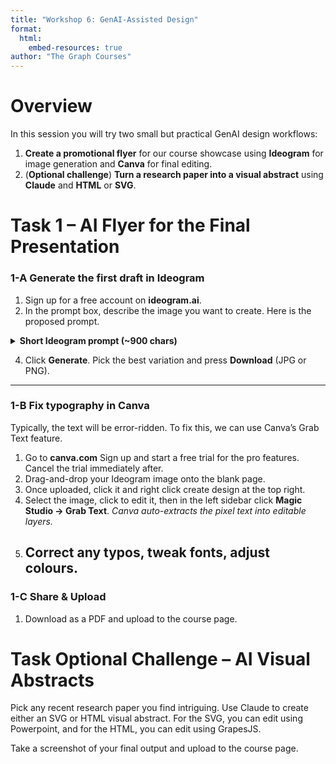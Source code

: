 ```yaml
---
title: "Workshop 6: GenAI‑Assisted Design"
format: 
  html:
    embed-resources: true
author: "The Graph Courses"
---
```


# Overview

In this session you will try two small but practical GenAI design workflows:

1. **Create a promotional flyer** for our course showcase using **Ideogram** for image generation and **Canva** for final editing.
2. (**Optional challenge**) **Turn a research paper into a visual abstract** using **Claude** and **HTML** or **SVG**. 

# Task 1  –  AI Flyer for the Final Presentation 

### 1-A  Generate the first draft in Ideogram

1. Sign up for a free account on **ideogram.ai**.
2. In the prompt box, describe the image you want to create. Here is the proposed prompt. 

<details><summary><strong>Short Ideogram prompt (~900 chars)</strong></summary>

```
Create an attractive flyer for the following event:
► Main headline: “Graph Courses – Generative AI Portfolio Showcase”.
► Sub-headline: “Final class presentation”.
► Date and Time
   • Friday, 27 Jun 2025  3 – 5 PM (GMT)
   • Sunday, 29 Jun 2025  5 – 7 PM (GMT)
► Sign up instructions: “Sign up on my website [WEBSITE NAME HERE] open the chat bubble and tell the agent you would like to attend the showcase.”
```

</details>

4. Click **Generate**. Pick the best variation and press **Download** (JPG or PNG).

---

### 1-B  Fix typography in Canva

Typically, the text will be error-ridden. To fix this, we can use Canva's Grab Text feature.

1. Go to **canva.com** Sign up and start a free trial for the pro features. Cancel the trial immediately after. 
2. Drag-and-drop your Ideogram image onto the blank page.
3. Once uploaded, click it and right click create design at the top right.
4. Select the image, click to edit it, then in the left sidebar click **Magic Studio → Grab Text**. 
   *Canva auto-extracts the pixel text into editable layers.*
5. Correct any typos, tweak fonts, adjust colours.
---

### 1-C  Share & Upload

1. Download as a PDF and upload to the course page. 

# Task Optional Challenge – AI Visual Abstracts

Pick any recent research paper you find intriguing. Use Claude to create either an SVG or HTML visual abstract. For the SVG, you can edit using Powerpoint, and for the HTML, you can edit using GrapesJS. 

Take a screenshot of your final output and upload to the course page. 